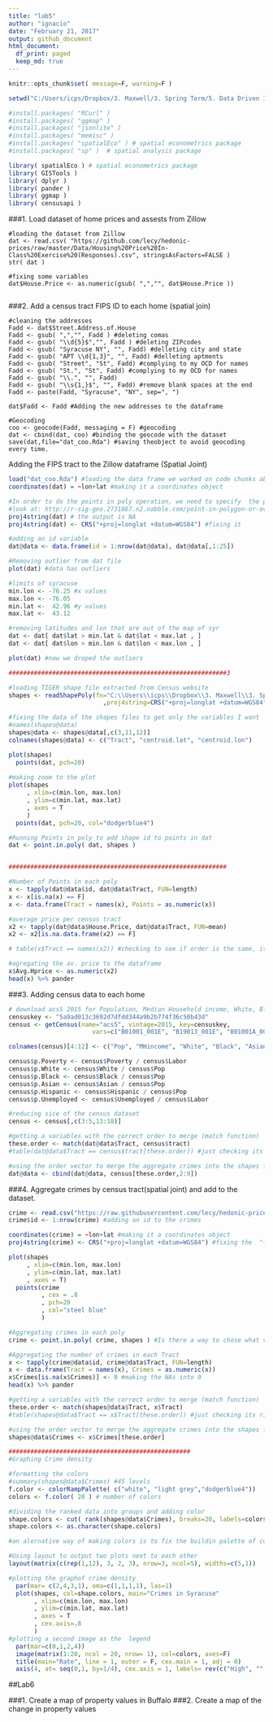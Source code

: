 ```yaml
---
title: "lab5"
author: "ignacio"
date: "February 21, 2017"
output: github_document
html_document:
  df_print: paged
  keep_md: true
---
```


```r
knitr::opts_chunk$set( message=F, warning=F )

setwd("C:/Users/icps/Dropbox/3. Maxwell/3. Spring Term/5. Data Driven II/Labs/all-labs-ddmii-icps86/Lab5/")

#install.packages( "RCurl" )
#install.packages( "ggmap" )
#install.packages( "jsonlite" )
#install.packages( "memisc" )
#install.packages( "spatialEco" ) # spatial econometrics package
#install.packages( "sp" )  # spatial analysis package

library( spatialEco ) # spatial econometrics package
library( GISTools )
library( dplyr )
library( pander )
library( ggmap )
library( censusapi )

```


###1. Load dataset of home prices and assests from Zillow

```{}
#loading the dataset from Zillow
dat <- read.csv( "https://github.com/lecy/hedonic-prices/raw/master/Data/Housing%20Price%20In-Class%20Exercise%20(Responses).csv", stringsAsFactors=FALSE ) 
str( dat )

#fixing some variables
dat$House.Price <- as.numeric(gsub( ",","", dat$House.Price ))


```

###2. Add a census tract FIPS ID to each home (spatial join)

```{}
#cleaning the addresses
Fadd <- dat$Street.Address.of.House
Fadd <- gsub( ",","", Fadd ) #deleting comas
Fadd <- gsub( "\\d{5}$","", Fadd ) #deleting ZIPcodes
Fadd <- gsub( "Syracuse NY", "", Fadd) #delleting city and state
Fadd <- gsub( "APT \\d{1,3}", "", Fadd) #delleting aptments
Fadd <- gsub( "Street", "St", Fadd) #complying to my OCD for names
Fadd <- gsub( "St.", "St", Fadd) #complying to my OCD for names
Fadd <- gsub( "\\.", "", Fadd)
Fadd <- gsub( "\\s{1,}$", "", Fadd) #remove blank spaces at the end
Fadd <- paste(Fadd, "Syracuse", "NY", sep=", ")

dat$Fadd <- Fadd #Adding the new addresses to the dataframe

#Geocoding
coo <- geocode(Fadd, messaging = F) #geocoding
dat <- cbind(dat, coo) #binding the geocode with the dataset
save(dat,file="dat_coo.Rda") #saving theobject to avoid geocoding every time.
```

Adding the FIPS tract to the Zillow dataframe (Spatial Joint)
```r
load("dat_coo.Rda") #loading the data frame we worked on code chunks above
coordinates(dat) = ~lon+lat #making it a coordinates object

#In order to do the points in poly operation, we need to specify  the proj4strings for the dat dataframe
#look at: http://r-sig-geo.2731867.n2.nabble.com/point-in-polygon-or-over-help-td7583635.html
proj4string(dat) # the output is NA
proj4string(dat) <- CRS("+proj=longlat +datum=WGS84") #fixing it 

#adding an id variable
dat@data <- data.frame(id = 1:nrow(dat@data), dat@data[,1:25])

#Removing outlier from dat file
plot(dat) #data has outliers

#limits of syracuse
min.lon <- -76.25 #x values
max.lon <- -76.05
min.lat <-  42.96 #y values
max.lat <-  43.12

#removing latitudes and lon that are out of the map of syr
dat <- dat[ dat$lat > min.lat & dat$lat < max.lat , ]
dat <- dat[ dat$lon > min.lon & dat$lon < max.lon , ]

plot(dat) #now we droped the outliers

############################################################3

#loading TIGER shape file extracted from Census website
shapes <- readShapePoly(fn="C:\\Users\\icps\\Dropbox\\3. Maxwell\\3. Spring Term\\5. Data Driven II\\Labs\\Instructions\\Lab3_4\\shapefiles\\tl_2010_36067_tract10"
                          ,proj4string=CRS("+proj=longlat +datum=WGS84"))

#fixing the data of the shapes files to get only the variables I want
#names(shapes@data)
shapes@data <- shapes@data[,c(3,11,12)]
colnames(shapes@data) <- c("Tract", "centroid.lat", "centroid.lon")

plot(shapes)
  points(dat, pch=20)
  
#making zoom to the plot 
plot(shapes
     , xlim=c(min.lon, max.lon) 
     , ylim=c(min.lat, max.lat)
     , axes = T
     ) 
  points(dat, pch=20, col="dodgerblue4")

#Running Points in poly to add shape id to points in dat
dat <- point.in.poly( dat, shapes )


############################################################

#Number of Points in each poly
x <- tapply(dat@data$id, dat@data$Tract, FUN=length)
x <- x[is.na(x) == F]
x <- data.frame(Tract = names(x), Points = as.numeric(x))

#average price per census tract
x2 <- tapply(dat@data$House.Price, dat@data$Tract, FUN=mean)
x2 <- x2[is.na.data.frame(x2) == F]

# table(x$Tract == names(x2)) #checking to see if order is the same, it is

#agregating the av. price to the dataframe
x$Avg.Hprice <- as.numeric(x2)
head(x) %>% pander

```

###3. Adding census data to each home
```r
# download acs5 2015 for Population, Median Household income, White, Black, Asian, Hispanic or latino, Unemployed, Income < poverty level last 12 months and In Labor Force
censuskey <- "5a9ad013c3692d7dfdd344a9b2b774f36c50b43d"
census <- getCensus(name="acs5", vintage=2015, key=censuskey, 
                       vars=c("B01001_001E", "B19013_001E", "B01001A_001E","B01001B_001E", "B01001D_001E", "B01001I_001E", "B23025_005E", "B17001_002E", "B23025_002E"), region="tract:*", regionin = "state: 36 + county: 067")

colnames(census)[4:12] <- c("Pop", "MHincome", "White", "Black", "Asian", "Hispanic", "Unemployed", "Poverty", "Labor")

census$p.Poverty <- census$Poverty / census$Labor
census$p.White <- census$White / census$Pop
census$p.Black <- census$Black / census$Pop
census$p.Asian <- census$Asian / census$Pop
census$p.Hispanic <- census$Hispanic / census$Pop
census$p.Unemployed <- census$Unemployed / census$Labor

#reducing sice of the census dataset
census <- census[,c(3:5,13:18)]

#getting a variables with the correct order to merge (match function)
these.order <- match(dat@data$Tract, census$tract)
#table(dat@data$Tract == census$tract[these.order]) #just checking its right, it is...

#using the order vector to merge the aggregate crimes into the shapes file
dat@data <- cbind(dat@data, census[these.order,2:9])

```

###4. Aggregate crimes by census tract(spatial joint) and add to the dataset.
```r
crime <- read.csv("https://raw.githubusercontent.com/lecy/hedonic-prices/master/Data/crime.lat.lon.csv", stringsAsFactors = F)
crime$id <- 1:nrow(crime) #adding an id to the crimes

coordinates(crime) = ~lon+lat #making it a coordinates object
proj4string(crime) <- CRS("+proj=longlat +datum=WGS84") #fixing the  "+proj=longlat +datum=WGS84" of the dat object

plot(shapes
     , xlim=c(min.lon, max.lon) 
     , ylim=c(min.lat, max.lat)
     , axes = T) 
  points(crime
         , cex = .8
         , pch=20
         , col="steel blue"
         ) 

#Aggregating crimes in each poly
crime <- point.in.poly( crime, shapes ) #Is there a way to chose what variables i want to merge? 

#Aggregating the number of crimes in each Tract
x <- tapply(crime@data$id, crime@data$Tract, FUN=length)
x <- data.frame(Tract = names(x), Crimes = as.numeric(x))
x$Crimes[is.na(x$Crimes)] <- 0 #making the NAs into 0
head(x) %>% pander

#getting a variables with the correct order to merge (match function)
these.order <- match(shapes@data$Tract, x$Tract)
#table(shapes@data$Tract == x$Tract[these.order]) #just checking its right, it is...

#using the order vector to merge the aggregate crimes into the shapes file
shapes@data$Crimes <- x$Crimes[these.order] 

##################################################
#Graphing Crime density

#formatting the colors
#summary(shapes@data$Crimes) #45 levels
f.color <- colorRampPalette( c("white", "light grey","dodgerblue4"))
colors <- f.color( 20 ) # number of colors

#dividing the ranked data into groups and adding color
shape.colors <- cut( rank(shapes@data$Crimes), breaks=20, labels=colors)
shape.colors <- as.character(shape.colors)

#an alernative way of making colors is to fix the buildin palette of colors like this: palette(colors) and then in the plot just reference a number or a factor and the palette will be automatically used.

#Using layout to output two plots next to each other
layout(matrix(c(rep(1,12), 3, 2, 3), nrow=3, ncol=5), widths=c(5,1))

#plotting the graphof crime density
  par(mar= c(2,4,3,1), oma=c(1,1,1,1), las=1)
  plot(shapes, col=shape.colors, main="Crimes in Syracuse"
       , xlim=c(min.lon, max.lon) 
       , ylim=c(min.lat, max.lat)
       , axes = T
       , cex.axis=.8
       ) 
#plotting a second image as the  legend
  par(mar=c(0,1,2,4))
  image(matrix(1:20, ncol = 20, nrow= 1), col=colors, axes=F)
  title(main="Rate", line = 1, outer = F, cex.main = 1, adj = 0)
  axis(4, at= seq(0,1, by=1/4), cex.axis = 1, labels= rev(c("High", "",  "Mid", "", "Low")))

```


##Lab6

###1. Create a map of property values in Buffalo
###2. Create a map of the change in property values



